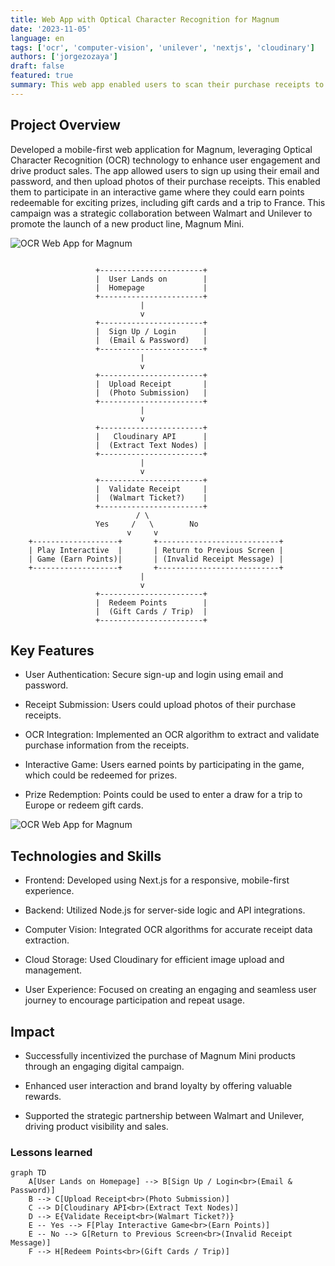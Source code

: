 ```yaml
---
title: Web App with Optical Character Recognition for Magnum
date: '2023-11-05'
language: en
tags: ['ocr', 'computer-vision', 'unilever', 'nextjs', 'cloudinary']
authors: ['jorgezozaya']
draft: false
featured: true
summary: This web app enabled users to scan their purchase receipts to earn points, which could be redeemed for exciting prizes.
---
```



## Project Overview

Developed a mobile-first web application for Magnum, leveraging Optical Character Recognition (OCR) technology to enhance user engagement and drive product sales. The app allowed users to sign up using their email and password, and then upload photos of their purchase receipts. This enabled them to participate in an interactive game where they could earn points redeemable for exciting prizes, including gift cards and a trip to France. This campaign was a strategic collaboration between Walmart and Unilever to promote the launch of a new product line, Magnum Mini.

![OCR Web App for Magnum](https://res.cloudinary.com/dbtnomqnj/image/upload/v1733964391/portfolio/Screenshot_2024-12-11_at_4.41.12_PM_wtuziw.jpg)


```mermaid

                   +-----------------------+
                   |  User Lands on        |
                   |  Homepage             |
                   +-----------------------+
                             |
                             v
                   +-----------------------+
                   |  Sign Up / Login      |
                   |  (Email & Password)   |
                   +-----------------------+
                             |
                             v
                   +-----------------------+
                   |  Upload Receipt       |
                   |  (Photo Submission)   |
                   +-----------------------+
                             |
                             v
                   +-----------------------+
                   |   Cloudinary API      |
                   |  (Extract Text Nodes) |
                   +-----------------------+
                             |
                             v
                   +-----------------------+
                   |  Validate Receipt     |
                   |  (Walmart Ticket?)    |
                   +-----------------------+
                            / \
                   Yes     /   \        No
                          v     v
    +-------------------+       +---------------------------+
    | Play Interactive  |       | Return to Previous Screen |
    | Game (Earn Points)|       | (Invalid Receipt Message) |
    +-------------------+       +---------------------------+
                             |
                             v
                   +-----------------------+
                   |  Redeem Points        |
                   |  (Gift Cards / Trip)  |
                   +-----------------------+
```

## Key Features

+ User Authentication: Secure sign-up and login using email and password.

+ Receipt Submission: Users could upload photos of their purchase receipts.

+ OCR Integration: Implemented an OCR algorithm to extract and validate purchase information from the receipts.

+ Interactive Game: Users earned points by participating in the game, which could be redeemed for prizes.

+ Prize Redemption: Points could be used to enter a draw for a trip to Europe or redeem gift cards.

![OCR Web App for Magnum](https://res.cloudinary.com/dbtnomqnj/image/upload/v1733964389/portfolio/Screenshot_2024-12-11_at_4.41.52_PM_phib7b.jpg)



## Technologies and Skills

+ Frontend: Developed using Next.js for a responsive, mobile-first experience.

+ Backend: Utilized Node.js for server-side logic and API integrations.

+ Computer Vision: Integrated OCR algorithms for accurate receipt data extraction.

+ Cloud Storage: Used Cloudinary for efficient image upload and management.

+ User Experience: Focused on creating an engaging and seamless user journey to encourage participation and repeat usage.


## Impact

+ Successfully incentivized the purchase of Magnum Mini products through an engaging digital campaign.

+ Enhanced user interaction and brand loyalty by offering valuable rewards.

+ Supported the strategic partnership between Walmart and Unilever, driving product visibility and sales.



### Lessons learned

```mermaid
graph TD
    A[User Lands on Homepage] --> B[Sign Up / Login<br>(Email & Password)]
    B --> C[Upload Receipt<br>(Photo Submission)]
    C --> D[Cloudinary API<br>(Extract Text Nodes)]
    D --> E{Validate Receipt<br>(Walmart Ticket?)}
    E -- Yes --> F[Play Interactive Game<br>(Earn Points)]
    E -- No --> G[Return to Previous Screen<br>(Invalid Receipt Message)]
    F --> H[Redeem Points<br>(Gift Cards / Trip)]
```

